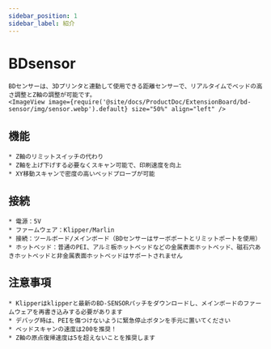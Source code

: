 ```yaml
---
sidebar_position: 1
sidebar_label: 紹介
---
```




# BDsensor

    BDセンサーは、3Dプリンタと連動して使用できる距離センサーで、リアルタイムでベッドの高さ調整とZ軸の調整が可能です。
    <ImageView image={require('@site/docs/ProductDoc/ExtensionBoard/bd-sensor/img/sensor.webp').default} size="50%" align="left" />

## 機能

    * Z軸のリミットスイッチの代わり
    * Z軸を上げ下げする必要なくスキャン可能で、印刷速度を向上
    * XY移動スキャンで密度の高いベッドプローブが可能



## 接続

    * 電源：5V
    * ファームウェア：Klipper/Marlin
    * 接続：ツールボード/メインボード（BDセンサーはサーボポートとリミットポートを使用）
    * ホットベッド：普通のPEI、アルミ板ホットベッドなどの金属表面ホットベッド、磁石穴あきホットベッドと非金属表面ホットベッドはサポートされません


## 注意事項

    * Klipperはklipperと最新のBD-SENSORパッチをダウンロードし、メインボードのファームウェアを再書き込みする必要があります
    * デバッグ時は、PEIを傷つけないように緊急停止ボタンを手元に置いてください
    * ベッドスキャンの速度は200を推奨！
    * Z軸の原点復帰速度は5を超えないことを推奨します

